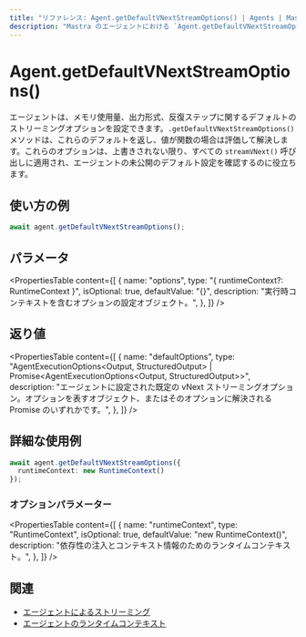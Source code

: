 ```yaml
---
title: "リファレンス: Agent.getDefaultVNextStreamOptions() | Agents | Mastra ドキュメント"
description: "Mastra のエージェントにおける `Agent.getDefaultVNextStreamOptions()` メソッドのドキュメント。streamVNext 呼び出しで使用される既定のオプションを取得します。"
---
```


# Agent.getDefaultVNextStreamOptions()

エージェントは、メモリ使用量、出力形式、反復ステップに関するデフォルトのストリーミングオプションを設定できます。`.getDefaultVNextStreamOptions()` メソッドは、これらのデフォルトを返し、値が関数の場合は評価して解決します。これらのオプションは、上書きされない限り、すべての `streamVNext()` 呼び出しに適用され、エージェントの未公開のデフォルト設定を確認するのに役立ちます。

## 使い方の例

```typescript copy
await agent.getDefaultVNextStreamOptions();
```

## パラメータ

<PropertiesTable
  content={[
    {
      name: "options",
      type: "{ runtimeContext?: RuntimeContext }",
      isOptional: true,
      defaultValue: "{}",
      description: "実行時コンテキストを含むオプションの設定オブジェクト。",
    },
  ]}
/>

## 返り値

<PropertiesTable
  content={[
    {
      name: "defaultOptions",
      type: "AgentExecutionOptions<Output, StructuredOutput> | Promise<AgentExecutionOptions<Output, StructuredOutput>>",
      description: "エージェントに設定された既定の vNext ストリーミングオプション。オプションを表すオブジェクト、またはそのオプションに解決される Promise のいずれかです。",
    },
  ]}
/>

## 詳細な使用例

```typescript copy
await agent.getDefaultVNextStreamOptions({
  runtimeContext: new RuntimeContext()
});
```

### オプションパラメーター

<PropertiesTable
  content={[
    {
      name: "runtimeContext",
      type: "RuntimeContext",
      isOptional: true,
      defaultValue: "new RuntimeContext()",
      description: "依存性の注入とコンテキスト情報のためのランタイムコンテキスト。",
    },
  ]}
/>

## 関連

- [エージェントによるストリーミング](../../docs/streaming/overview.mdx#streaming-with-agents)
- [エージェントのランタイムコンテキスト](../../docs/agents/runtime-context.mdx)